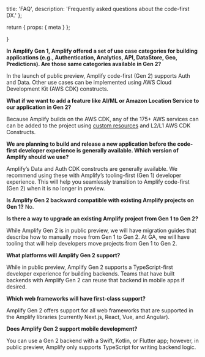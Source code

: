   title: 'FAQ',
  description: 'Frequently asked questions about the code-first DX.'
};

  return {
    props: {
      meta
    }
  };

}

**In Amplify Gen 1, Amplify offered a set of use case categories for building applications (e.g., Authentication, Analytics, API, DataStore, Geo, Predictions). Are those same categories available in Gen 2?**

In the launch of public preview, Amplify code-first (Gen 2) supports Auth and Data. Other use cases can be implemented using AWS Cloud Development Kit (AWS CDK) constructs.

**What if we want to add a feature like AI/ML or Amazon Location Service to our application in Gen 2?**

Because Amplify builds on the AWS CDK, any of the 175+ AWS services can can be added to the project using [custom resources](../../build-a-backend/add-aws-services/custom-resources/) and L2/L1 AWS CDK Constructs.

**We are planning to build and release a new application before the code-first developer experience is generally available. Which version of Amplify should we use?**

Amplify’s Data and Auth CDK constructs are generally available. We recommend using these with Amplify’s tooling-first (Gen 1) developer experience. This will help you seamlessly transition to Amplify code-first (Gen 2) when it is no longer in preview.

**Is Amplify Gen 2 backward compatible with existing Amplify projects on Gen 1?**
No.

**Is there a way to upgrade an existing Amplify project from Gen 1 to Gen 2?**

While Amplify Gen 2 is in public preview, we will have migration guides that describe how to manually move from Gen 1 to Gen 2. At GA, we will have tooling that will help developers move projects from Gen 1 to Gen 2.

**What platforms will Amplify Gen 2 support?**

While in public preview, Amplify Gen 2 supports a TypeScript-first developer experience for building backends. Teams that have built backends with Amplify Gen 2 can reuse that backend in mobile apps if desired.
 
**Which web frameworks will have first-class support?**

Amplify Gen 2 offers support for all web frameworks that are supported in the Amplify libraries (currently Next.js, React, Vue, and Angular).

**Does Amplify Gen 2 support mobile development?**

You can use a Gen 2 backend with a Swift, Kotlin, or Flutter app; however, in public preview, Amplify only supports TypeScript for writing backend logic.
